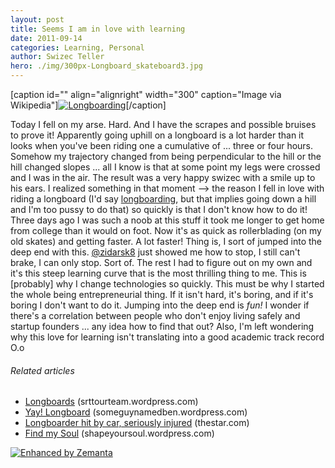 ```yaml
---
layout: post
title: Seems I am in love with learning
date: 2011-09-14
categories: Learning, Personal
author: Swizec Teller
hero: ./img/300px-Longboard_skateboard3.jpg
---
```


\[caption id="" align="alignright" width="300" caption="Image via Wikipedia"][![Longboarding](./img/300px-Longboard_skateboard3.jpg "Longboarding")](http://commons.wikipedia.org/wiki/File:Longboard_skateboard.jpg)\[/caption]

Today I fell on my arse. Hard. And I have the scrapes and possible bruises to prove it! Apparently going uphill on a longboard is a lot harder than it looks when you've been riding one a cumulative of ... three or four hours. Somehow my trajectory changed from being perpendicular to the hill or the hill changed slopes ... all I know is that at some point my legs were crossed and I was in the air. The result was a very happy swizec with a smile up to his ears. I realized something in that moment --> the reason I fell in love with riding a longboard (I'd say [longboarding](http://en.wikipedia.org/wiki/Longboarding "Longboarding"), but that implies going down a hill and I'm too pussy to do that) so quickly is that I don't know how to do it! Three days ago I was such a noob at this stuff it took me longer to get home from college than it would on foot. Now it's as quick as rollerblading (on my old skates) and getting faster. A lot faster! Thing is, I sort of jumped into the deep end with this. [@zidarsk8](http://twitter.com/zidarsk8) just showed me how to stop, I still can't brake, I can only stop. Sort of. The rest I had to figure out on my own and it's this steep learning curve that is the most thrilling thing to me. This is \[probably] why I change technologies so quickly. This must be why I started the whole being entrepreneurial thing. If it isn't hard, it's boring, and if it's boring I don't want to do it. Jumping into the deep end is _fun!_ I wonder if there's a correlation between people who don't enjoy living safely and startup founders ... any idea how to find that out? Also, I'm left wondering why this love for learning isn't translating into a good academic track record O.o

###### Related articles

-   [Longboards](http://srttourteam.wordpress.com/2011/08/05/longboards/) (srttourteam.wordpress.com)
-   [Yay! Longboard](http://someguynamedben.wordpress.com/2011/07/02/yay-longboard/) (someguynamedben.wordpress.com)
-   [Longboarder hit by car, seriously injured](http://www.thestar.com/news/article/1025357--longboarder-hit-by-car-seriously-injured) (thestar.com)
-   [Find my Soul](http://shapeyoursoul.wordpress.com/2011/08/02/find-my-soul/) (shapeyoursoul.wordpress.com)

[![Enhanced by Zemanta](http://img.zemanta.com/zemified_e.png?x-id=fd7c855c-fd36-44a3-8bc9-087a697e7550)](http://www.zemanta.com/ "Enhanced by Zemanta")
